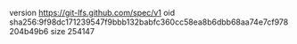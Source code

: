 version https://git-lfs.github.com/spec/v1
oid sha256:9f98dc171239547f9bbb132babfc360cc58ea8b6dbb68aa74e7cf978204b49b6
size 254147
